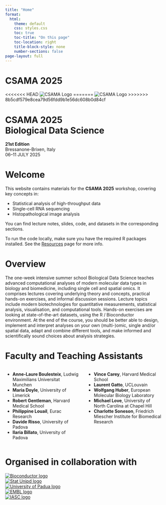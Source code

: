 ```yaml
---
title: "Home"
format:
  html:
    theme: default
    css: styles.css
    toc: true
    toc-title: "On this page"
    toc-location: right
    title-block-style: none
    number-sections: false 
page-layout: full
---
```



```{=html}
<div class="header-with-logo">
  <h1 class="site-title">CSAMA 2025</h1>
<<<<<<< HEAD
  <img src="docs/images/CSAMA2025.png" alt="CSAMA Logo" class="header-logo">
=======
  <img src="images/EuroBioC_orig.png" alt="CSAMA Logo" class="header-logo">
>>>>>>> 8b5cdf579e8cea79d56fdd9b1e56dc608b0d84cf
</div>
```
```{=html}
<div class="hero">
  <div class="hero-text">
    <h1>CSAMA 2025<br>Biological Data Science</h1>
    <p><strong>21st Edition</strong><br>Bressanone-Brixen, Italy<br>06–11 JULY 2025</p>
  </div>
</div>

```

# Welcome

This website contains materials for the **CSAMA 2025** workshop,
covering key concepts in:

-   Statistical analysis of high-throughput data
-   Single-cell RNA sequencing
-   Histopathological image analysis

You can find lecture notes, slides, code, and datasets in the
corresponding sections.

To run the code locally, make sure you have the required R packages
installed. See the [Resources](resources.qmd) page for more info.

# Overview

The one-week intensive summer school Biological Data Science teaches advanced computational analyses of modern molecular data types in biology and biomedicine, including single cell and spatial omics. It comprises lectures covering underlying theory and concepts, practical hands-on exercises, and informal discussion sessions. Lecture topics include modern biotechnologies for quantitative measurements, statistical analysis, visualisation, and computational tools. Hands-on exercises are looking at state-of-the-art datasets, using the R / Bioconductor environment. At the end of the course, you should be better able to design, implement and interpret analyses on your own (multi-)omic, single and/or spatial data, adapt and combine different tools, and make informed and scientifically sound choices about analysis strategies.

# Faculty and Teaching Assistants

::: columns
::: {.column width="50%"}
-   **Anne-Laure Boulesteix**, Ludwig Maximilians Universitat Munchen\
-   **Maria Doyle**, University of Limerick\
-   **Robert Gentleman**, Harvard Medical School\
-   **Philippine Louail**, Eurac Research\
-   **Davide Risso**, University of Padova\
-   **Ilaria Billato**, University of Padova\
:::

::: {.column width="50%"}
-   **Vince Carey**, Harvard Medical School\
-   **Laurent Gatto**, UCLouvain\
-   **Wolfgang Huber**, European Molecular Biology Laboratory\
-   **Michael Love**, University of North Carolina at Chapel Hill\
-   **Charlotte Soneson**, Friedrich Miescher Institute for Biomedical
    Research\
:::
:::

# Organised in collaboration with

```{=html}
<div class="logos">
  <div class="logo-item">
    <a href="https://www.bioconductor.org/" target="_blank">
      <img class="small-logo" src="images/bioconductor_logo_cmyk.jpg" alt="Bioconductor logo">
    </a>
  </div>

  <div class="logo-item">
    <a href="https://stat.unipd.it" target="_blank">
      <img src="images/stat_unipd_logo.jpg" alt="Stat Unipd logo">
    </a>
  </div>

  <div class="logo-item">
    <a href="https://www.unipd.it" target="_blank">
      <img src="images/UNIPD_logo.png" alt="University of Padua logo">
    </a>
  </div>

  <div class="logo-item">
    <a href="https://www.embl.org/" target="_blank">
      <img src="images/EMBL_logo.png" alt="EMBL logo">
    </a>
  </div>

  <div class="logo-item">
    <a href="https://iasc-isi.org/" target="_blank">
      <img src="images/isi_logo.jpg" alt="IASC logo">
    </a>
  </div>
</div>
```